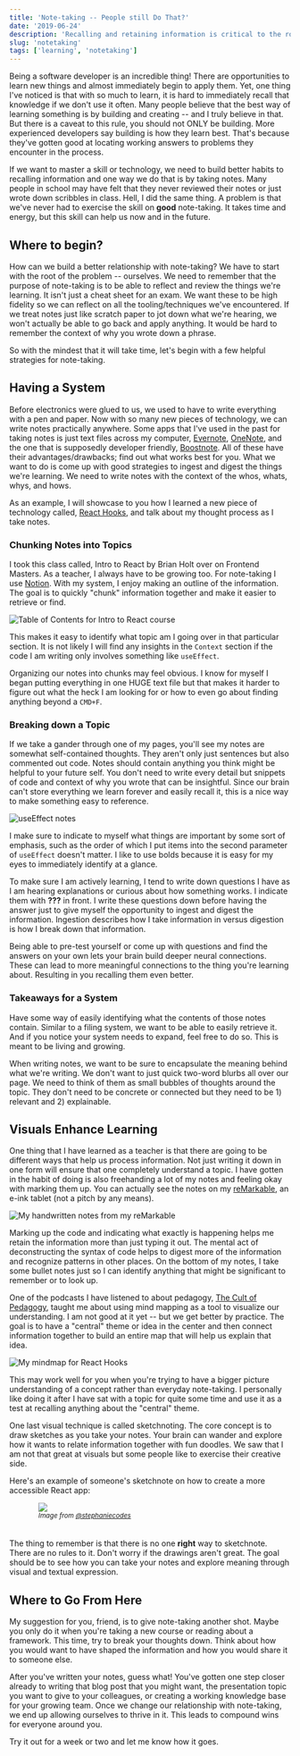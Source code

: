 ```yaml
---
title: 'Note-taking -- People still Do That?'
date: '2019-06-24'
description: 'Recalling and retaining information is critical to the role of a software engineer. Let us learn how we can keep our brain sharp.'
slug: 'notetaking'
tags: ['learning', 'notetaking']
---
```


Being a software developer is an incredible thing! There are opportunities to learn new things and almost immediately begin to apply them. Yet, one thing I've noticed is that with so much to learn, it is hard to immediately recall that knowledge if we don't use it often. Many people believe that the best way of learning something is by building and creating -- and I truly believe in that. But there is a caveat to this rule, you should not ONLY be building. More experienced developers say building is how they learn best. That's because they've gotten good at locating working answers to problems they encounter in the process.

If we want to master a skill or technology, we need to build better habits to recalling
information and one way we do that is by taking notes. Many people in school may have felt that they never reviewed their notes or just wrote down scribbles in class. Hell, I did the same thing. A problem is that we've never had to exercise the skill on **good** note-taking. It takes time and energy, but this skill can help us now and in the future.

## Where to begin?

How can we build a better relationship with note-taking? We have to start with
the root of the problem -- ourselves. We need to remember that the purpose of note-taking
is to be able to reflect and review the things we're learning. It isn't just a cheat sheet
for an exam. We want these to be high fidelity so we can reflect on all the tooling/techniques we've encountered. If we treat notes just like scratch paper to jot down what we're hearing, we won't actually be able to go back
and apply anything. It would be hard to remember the context of why you wrote down a phrase.

So with the mindest that it will take time, let's begin with a few helpful strategies for note-taking.

## Having a System

Before electronics were glued to us, we used to have to write everything with a
pen and paper. Now with so many new pieces of technology, we can write notes
practically anywhere. Some apps that I've used in the past for taking notes
is just text files across my computer, [Evernote][evernote], [OneNote][onenote], and
the one that is supposedly developer friendly, [Boostnote][boostnote].
All of these have their advantages/drawbacks; find out what works best for you.
What we want to do is come up with good strategies to ingest and digest the things
we're learning. We need to write notes with the context of the whos, whats,
whys, and hows.

As an example, I will showcase to you how I learned a new piece of technology called,
[React Hooks](react-hooks), and talk about my thought process as I take notes.

### Chunking Notes into Topics

I took this class called, Intro to React by Brian Holt over on Frontend Masters.
As a teacher, I always have to be growing too. For note-taking I use
[Notion][notion]. With my system, I enjoy making an outline of the information.
The goal is to quickly "chunk" information together and make it easier to retrieve
or find.

![Table of Contents for Intro to React course](../../../assets/TOC.png)

This makes it easy to identify what topic am I going over in that particular section.
It is not likely I will find any insights in the `Context` section if the code
I am writing only involves something like `useEffect`.

Organizing our notes into chunks may feel obvious. I know for myself I began putting
everything in one HUGE text file but that makes it harder to figure out
what the heck I am looking for or how to even go about finding anything beyond
a `CMD+F`.

### Breaking down a Topic

If we take a gander through one of my pages, you'll see my notes are
somewhat self-contained thoughts. They aren't only just sentences but also
commented out code. Notes should contain anything you think might be helpful
to your future self. You don't need to write every detail but snippets of code
and context of why you wrote that can be insightful. Since our brain can't store
everything we learn forever and easily recall it, this is a nice way to make something easy to reference.

![useEffect notes](../../../assets/useEffect-notes.png)

I make sure to indicate to myself what things are important by some sort of emphasis,
such as the order of which I put items into the second parameter of `useEffect` doesn't matter.
I like to use bolds because it is easy for my eyes to immediately identify at a glance.

To make sure I am actively learning, I tend to write down questions I have as I am hearing
explanations or curious about how something works. I indicate them with **???** in front.
I write these questions down before having the answer just to give myself
the opportunity to ingest and digest the information. Ingestion describes how I
take information in versus digestion is how I break down that information.

Being able to pre-test yourself or come up with questions and find the answers
on your own lets your brain build deeper neural connections. These can lead to more
meaningful connections to the thing you're learning about. Resulting in you recalling them even better.

### Takeaways for a System

Have some way of easily identifying what the contents of those notes contain.
Similar to a filing system, we want to be able to easily retrieve it. And if you notice
your system needs to expand, feel free to do so. This is meant to be living and growing.

When writing notes, we want to be sure to encapsulate the meaning behind what we're writing.
We don't want to just quick two-word blurbs all over our page. We need to think of them
as small bubbles of thoughts around the topic. They don't need to be concrete or connected
but they need to be 1) relevant and 2) explainable.

## Visuals Enhance Learning

One thing that I have learned as a teacher is that there are going to be different
ways that help us process information. Not just writing it down in one form will ensure
that one completely understand a topic. I have gotten in the habit of doing is
also freehanding a lot of my notes and feeling okay with marking them up. You can
actually see the notes on my [reMarkable][remarkable], an e-ink tablet
(not a pitch by any means).

![My handwritten notes from my reMarkable](../../../assets/written-hooks.png)

Marking up the code and indicating what exactly is happening helps me retain the information
more than just typing it out. The mental act of deconstructing the syntax of code
helps to digest more of the information and recognize patterns in other places.
On the bottom of my notes, I take some bullet notes just so I can identify anything
that might be significant to remember or to look up.

One of the podcasts I have listened to about pedagogy, [The Cult of Pedagogy][cult-of-pedagogy],
taught me about using mind mapping as a tool to visualize our understanding.
I am not good at it yet -- but we get better by practice. The goal is to have a
"central" theme or idea in the center and then connect information
together to build an entire map that will help us explain that idea.

![My mindmap for React Hooks](../../../assets/react-hooks-mindmap.png)

This may work well for you when you're trying to have a bigger picture understanding of a
concept rather than everyday note-taking. I personally like doing it after I have sat
with a topic for quite some time and use it as a test at recalling anything about the "central" theme.

One last visual technique is called sketchnoting. The core concept is to draw sketches
as you take your notes. Your brain can wander and explore how it wants to relate
information together with fun doodles. We saw that I am not that great at visuals but some people like to exercise their creative side.

Here's an example of someone's sketchnote on how to create a more accessible React app:

<figure style="margin: 0 auto;max-width: 400px;vertical-align: middle;display: block;padding-bottom: 20px;">
<a href="https://twitter.com/stephaniecodes/status/1017121412971225090"><img style="margin: 0" src="https://pbs.twimg.com/media/Dh2Kh3IX4AECgXj.jpg:small"/></a>
<figcaption><small><em>Image from <a href="https://twitter.com/stephaniecodes/status/1017121412971225090">@stephaniecodes</a></em></small></figcaption>
</figure>

The thing to remember is that there is no one **right** way to sketchnote. There
are no rules to it. Don't worry if the drawings aren't great. The goal
should be to see how you can take your notes and explore meaning through visual and textual
expression.

## Where to Go From Here

My suggestion for you, friend, is to give note-taking another shot. Maybe
you only do it when you're taking a new course or reading about a framework.
This time, try to break your thoughts down. Think about how you would want to
have shaped the information and how you would share it to someone else.

After you've written your notes, guess what! You've gotten one step closer already to
writing that blog post that you might want, the presentation topic you want to give
to your colleagues, or creating a working knowledge base for your growing team.
Once we change our relationship with note-taking, we end up allowing
ourselves to thrive in it. This leads to compound wins for everyone around you.

Try it out for a week or two and let me know how it goes.

[evernote]: https://evernote.com/
[onenote]: https://products.office.com/en-us/onenote/digital-note-taking-app
[boostnote]: https://boostnote.io/
[notion]: https://notion.so
[remarkable]: https://remarkable.com/
[cult-of-pedagogy]: https://www.cultofpedagogy.com/note-taking/
